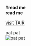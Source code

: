 #**read me**  
**read me**

[visit TAIR](www.arabidopsis.org)

pat pat  
![pat pat](https://i.ytimg.com/vi/3ggIHfwkIWM/maxresdefault.jpg)